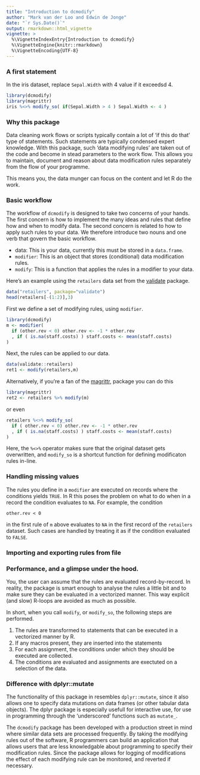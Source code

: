 ```yaml
---
title: "Introduction to dcmodify"
author: "Mark van der Loo and Edwin de Jonge"
date: "`r Sys.Date()`"
output: rmarkdown::html_vignette
vignette: >
  %\VignetteIndexEntry{Introduction to dcmodify}
  %\VignetteEngine{knitr::rmarkdown}
  %\VignetteEncoding{UTF-8}
---
```


### A first statement

In the iris dataset, replace `Sepal.Width` with 4 value if it exceedsd 4.
```r
library(dcmodify)
library(magrittr)
iris %<>% modify_so( if(Sepal.Width > 4 ) Sepal.Width <- 4 )
```

### Why this package

Data cleaning work flows or scripts typically contain a lot of 'if this do that'
type of statements. Such statements are typically condensed expert knowledge.
With this package, such 'data modifying rules' are taken out of the code and
become in stead parameters to the work flow. This allows you to maintain, document
and reason about data modification rules separately from the flow of your programme.

This means you, the data munger can focus on the content and let R do the work.


### Basic workflow

The workflow of `dcmodify` is designed to take two concerns of your hands. The first concern is how to implement the many ideas and rules that define how and when to modify data. The second concern is related to how to apply such rules to your data. We therefore introduce two nouns and one verb that govern the basic workflow.

- data: This is your data, currently this must be stored in a `data.frame`.
- `modifier`: This is an object that stores (conditional) data modification rules.
- `modify`: This is a function that applies the rules in a modifier to your data.

Here's an example using the `retailers` data set from the [validate](https://cran.r-project.org/package=validate) package. 
```r
data("retailers", package="validate")
head(retailers[-(1:2)],3)
```

First we define a set of modifying rules, using `modifier`.
```r
library(dcmodify)
m <- modifier(
  if (other.rev < 0) other.rev <- -1 * other.rev
  , if ( is.na(staff.costs) ) staff.costs <- mean(staff.costs)
)
```
Next, the rules can be applied to our data.
```r
data(validate::retailers)
ret1 <- modify(retailers,m)
```

Alternatively, if you're a fan of the [magrittr](https://cran.r-project.org/package=magrittr), package you can do this
```r
library(magrittr)
ret2 <- retailers %>% modify(m)
```
or even
```r
retailers %<>% modify_so(
  if ( other.rev < 0) other.rev <- -1 * other.rev
  , if ( is.na(staff.costs) ) staff.costs <- mean(staff.costs)
)
```
Here, the `%<>%` operator makes sure that the original dataset gets overwritten, and `modify_so` is a shortcut function for defining modificaton rules in-line.

### Handling missing values

The rules you define in a `modifier` are executed on records where the conditions yields `TRUE`. In R this poses the problem on what to do when in a record the condition evaluates to `NA`. For example, the condition
```
other.rev < 0
```
in the first rule of `m` above evaluates to `NA` in the first record of the `retailers` dataset. Such cases are handled by treating it as if the condition evaluated to `FALSE`.



### Importing and exporting rules from file


### Performance, and a glimpse under the hood.

You, the user can assume that the rules are evaluated record-by-record. In
reality, the package is smart enough to analyse the rules a little bit and to
make sure they can be evaluated in a vectorized manner. This way explicit (and slow)
R-loops are avoided as much as possible.

In short, when you call `modify`, or `modify_so`, the following steps are performed.

1. The rules are transformed to statements that can be executed in a vectorized manner by R.
2. If any macros present, they are inserted into the statements
3. For each assignment, the conditions under which they should be executed are collected.
4. The conditions are evaluated and assignments are exectuted on a selection of the data.


### Difference with dplyr::mutate

The functionality of this package in resembles `dplyr::mutate`, since it also 
allows one to specify data mutations on data frames (or other tabular data 
objects). The dplyr package is especially usefull for interactive use, for use
in programming through the 'underscored' functions such as `mutate_`.

The `dcmodify` package has been developed with a production street in 
mind where similar data sets are processed frequently. By taking the modifying 
rules out of the software, R programmers can build an application that allows 
users that are less knowledgable about programming to specify their modification
rules. Since the package allows for logging of modifications the effect of each 
modifying rule can be monitored, and reverted if necessary.











